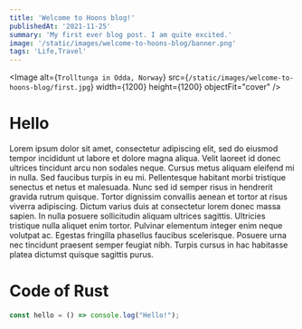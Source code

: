 ```yaml
---
title: 'Welcome to Hoons blog!'
publishedAt: '2021-11-25'
summary: 'My first ever blog post. I am quite excited.'
image: '/static/images/welcome-to-hoons-blog/banner.png'
tags: 'Life,Travel'
---
```


<Image
  alt={`Trolltunga in Odda, Norway`}
  src={`/static/images/welcome-to-hoons-blog/first.jpg`}
  width={1200}
  height={1200}
  objectFit="cover"
/>

# Hello

Lorem ipsum dolor sit amet, consectetur adipiscing elit, sed do eiusmod tempor incididunt
ut labore et dolore magna aliqua. Velit laoreet id donec ultrices tincidunt arcu
non sodales neque. Cursus metus aliquam eleifend mi in nulla. Sed faucibus turpis
in eu mi. Pellentesque habitant morbi tristique senectus et netus et malesuada. Nunc
sed id semper risus in hendrerit gravida rutrum quisque. Tortor dignissim convallis
aenean et tortor at risus viverra adipiscing. Dictum varius duis at consectetur lorem
donec massa sapien. In nulla posuere sollicitudin aliquam ultrices sagittis. Ultricies
tristique nulla aliquet enim tortor. Pulvinar elementum integer enim neque volutpat
ac. Egestas fringilla phasellus faucibus scelerisque. Posuere urna nec tincidunt
praesent semper feugiat nibh. Turpis cursus in hac habitasse platea dictumst quisque
sagittis purus.

# Code of Rust

```typescript:lib.ts
const hello = () => console.log("Hello!");
```
